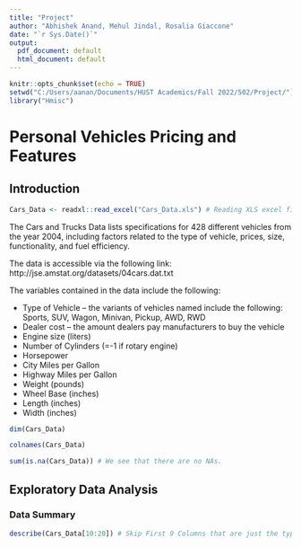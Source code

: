 ```yaml
---
title: "Project"
author: "Abhishek Anand, Mehul Jindal, Rosalia Giaccone"
date: "`r Sys.Date()`"
output:
  pdf_document: default
  html_document: default
---
```


```r
knitr::opts_chunk$set(echo = TRUE)
setwd("C:/Users/aanan/Documents/HUST Academics/Fall 2022/502/Project/") # change this to the folder that has your project files
library("Hmisc")
```

# Personal Vehicles Pricing and Features

## Introduction

```r
Cars_Data <- readxl::read_excel("Cars_Data.xls") # Reading XLS excel file
```

The Cars and Trucks Data lists specifications for 428 different vehicles from the year 2004, including factors related to the type of vehicle, prices, size, functionality, and fuel efficiency.

The data is accessible via the following link: http://jse.amstat.org/datasets/04cars.dat.txt

The variables contained in the data include the following:

- Type of Vehicle – the variants of vehicles named include the following: Sports, SUV, Wagon, Minivan, Pickup, AWD, RWD
- Dealer cost – the amount dealers pay manufacturers to buy the vehicle
- Engine size (liters)
- Number of Cylinders (=-1 if rotary engine)
- Horsepower
- City Miles per Gallon
- Highway Miles per Gallon
- Weight (pounds)
- Wheel Base (inches)
- Length (inches)
- Width (inches)


```r
dim(Cars_Data)
```


```r
colnames(Cars_Data)
```

```r
sum(is.na(Cars_Data)) # We see that there are no NAs.
```
## Exploratory Data Analysis

### Data Summary

```r
describe(Cars_Data[10:20]) # Skip First 9 Columns that are just the type of vehicle [binary yes = 1, no = 0]
```


